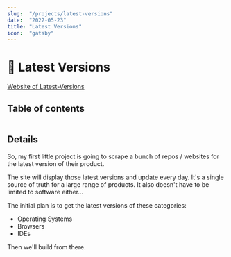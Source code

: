```yaml
---
slug:  "/projects/latest-versions"
date:  "2022-05-23"
title: "Latest Versions"
icon:  "gatsby"
---
```


# 🎉 Latest Versions

[Website of Latest-Versions](https://latest-versions.netlify.app/)

## Table of contents

```toc
```

## Details

So, my first little project is going to scrape a bunch of repos / websites for the latest version
of their product. 

The site will display those latest versions and update every day. It's a single source of truth for
a large range of products. It also doesn't have to be limited to software either...

The initial plan is to get the latest versions of these categories:
- Operating Systems
- Browsers
- IDEs

Then we'll build from there.
